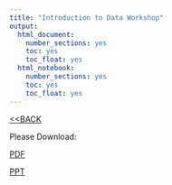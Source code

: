 ```yaml
---
title: "Introduction to Data Workshop"
output:
  html_document:
    number_sections: yes
    toc: yes
    toc_float: yes
  html_notebook:
    number_sections: yes
    toc: yes
    toc_float: yes
---
```

[<<BACK](https://remi-daigle.github.io/2017-CHONe-Data/)

Please Download:

[PDF](https://github.com/remi-daigle/2017-CHONe-Data/raw/gh-pages/Angela/DataWorkshop_Introduction.pdf)

[PPT](https://github.com/remi-daigle/2017-CHONe-Data/raw/gh-pages/Angela/DataWorkshop_Introduction.pptx)
